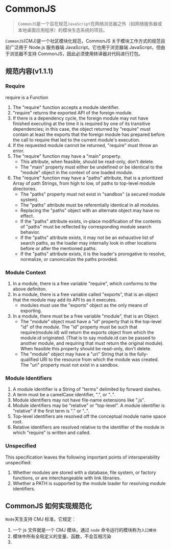 # CommonJS

> `CommonJS`是一个旨在规范`JavaScript`在网络浏览器之外（如网络服务器或本地桌面应用程序）的模块生态系统的项目。

`CommonJS`(CMJ)是一个社区模块化规范，CommonJS 关于模块工作方式的规范目前广泛用于 Node.js 服务器端 JavaScript。它也用于浏览器端 JavaScript，但由于浏览器不支持 CommonJS，因此必须使用转译器对代码进行打包。

## 规范内容(v1.1.1)

### Require

require is a Function

1. The "require" function accepts a module identifier.
2. "require" returns the exported API of the foreign module.
3. If there is a dependency cycle, the foreign module may not have finished executing at the time it is required by one of its transitive dependencies; in this case, the object returned by "require" must contain at least the exports that the foreign module has prepared before the call to require that led to the current module's execution.
4. If the requested module cannot be returned, "require" must throw an error.
5. The "require" function may have a "main" property.
   - This attribute, when feasible, should be read-only, don't delete.
   - The "main" property must either be undefined or be identical to the "module" object in the context of one loaded module.
6. The "require" function may have a "paths" attribute, that is a prioritized Array of path Strings, from high to low, of paths to top-level module directories.
   - The "paths" property must not exist in "sandbox" (a secured module system).
   - The "paths" attribute must be referentially identical in all modules.
   - Replacing the "paths" object with an alternate object may have no effect.
   - If the "paths" attribute exists, in-place modification of the contents of "paths" must be reflected by corresponding module search behavior.
   - If the "paths" attribute exists, it may not be an exhaustive list of search paths, as the loader may internally look in other locations before or after the mentioned paths.
   - If the "paths" attribute exists, it is the loader's prorogative to resolve, normalize, or canonicalize the paths provided.

### Module Context

1. In a module, there is a free variable "require", which conforms to the above definiton.
2. In a module, there is a free variable called "exports", that is an object that the module may add its API to as it executes.
   - modules must use the "exports" object as the only means of exporting.
3. In a module, there must be a free variable "module", that is an Object.
   - The "module" object must have a "id" property that is the top-level "id" of the module. The "id" property must be such that require(module.id) will return the exports object from which the module.id originated. (That is to say module.id can be passed to another module, and requiring that must return the original module). When feasible this property should be read-only, don't delete.
   - The "module" object may have a "uri" String that is the fully-qualified URI to the resource from which the module was created. The "uri" property must not exist in a sandbox.

### Module Identifiers

1. A module identifier is a String of "terms" delimited by forward slashes.
2. A term must be a camelCase identifier, ".", or "..".
3. Module identifiers may not have file-name extensions like ".js".
4. Module identifiers may be "relative" or "top-level". A module identifier is "relative" if the first term is "." or "..".
5. Top-level identifiers are resolved off the conceptual module name space root.
6. Relative identifiers are resolved relative to the identifier of the module in which "require" is written and called.

### Unspecified

This specification leaves the following important points of interoperability unspecified:

1. Whether modules are stored with a database, file system, or factory functions, or are interchangeable with link libraries.
2. Whether a PATH is supported by the module loader for resolving module identifiers.

## CommonJS 如何实现规范化

`Node`天生支持 CMJ 标准，它规定：

1. 一个 js 文件就是一个 CMJ 模块，通过 `node` 命令运行的模块称为`入口模块`
2. 模块中所有全局定义的变量、函数，不会互相污染
3.
